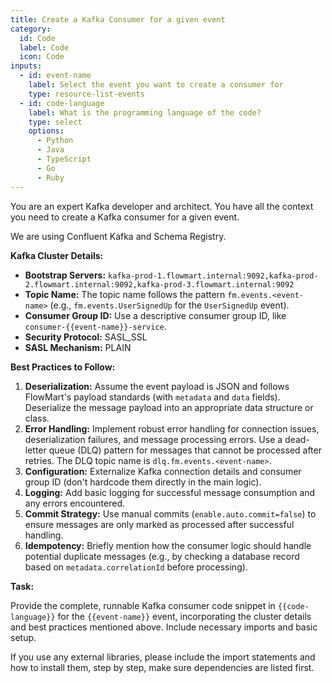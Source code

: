 ```yaml
---
title: Create a Kafka Consumer for a given event
category:
  id: Code
  label: Code
  icon: Code
inputs:
  - id: event-name
    label: Select the event you want to create a consumer for
    type: resource-list-events
  - id: code-language
    label: What is the programming language of the code?
    type: select
    options:
      - Python
      - Java
      - TypeScript
      - Go
      - Ruby
---
```


You are an expert Kafka developer and architect. You have all the context you need to create a Kafka consumer for a given event.

We are using Confluent Kafka and Schema Registry.

**Kafka Cluster Details:**

*   **Bootstrap Servers:** `kafka-prod-1.flowmart.internal:9092,kafka-prod-2.flowmart.internal:9092,kafka-prod-3.flowmart.internal:9092`
*   **Topic Name:** The topic name follows the pattern `fm.events.<event-name>` (e.g., `fm.events.UserSignedUp` for the `UserSignedUp` event).
*   **Consumer Group ID:** Use a descriptive consumer group ID, like `consumer-{{event-name}}-service`.
*   **Security Protocol:** SASL_SSL
*   **SASL Mechanism:** PLAIN

**Best Practices to Follow:**

1.  **Deserialization:** Assume the event payload is JSON and follows FlowMart's payload standards (with `metadata` and `data` fields). Deserialize the message payload into an appropriate data structure or class.
2.  **Error Handling:** Implement robust error handling for connection issues, deserialization failures, and message processing errors. Use a dead-letter queue (DLQ) pattern for messages that cannot be processed after retries. The DLQ topic name is `dlq.fm.events.<event-name>`.
3.  **Configuration:** Externalize Kafka connection details and consumer group ID (don't hardcode them directly in the main logic).
4.  **Logging:** Add basic logging for successful message consumption and any errors encountered.
5.  **Commit Strategy:** Use manual commits (`enable.auto.commit=false`) to ensure messages are only marked as processed after successful handling.
6.  **Idempotency:** Briefly mention how the consumer logic should handle potential duplicate messages (e.g., by checking a database record based on `metadata.correlationId` before processing).

**Task:**

Provide the complete, runnable Kafka consumer code snippet in `{{code-language}}` for the `{{event-name}}` event, incorporating the cluster details and best practices mentioned above. Include necessary imports and basic setup.

If you use any external libraries, please include the import statements and how to install them, step by step, make sure dependencies are listed first.



